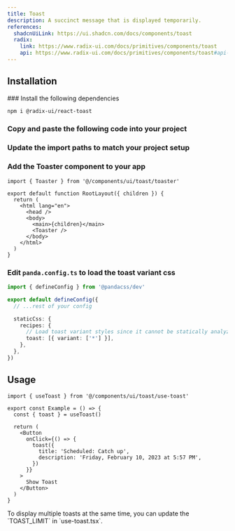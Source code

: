 ```yaml
---
title: Toast
description: A succinct message that is displayed temporarily.
references:
  shadcnUiLink: https://ui.shadcn.com/docs/components/toast
  radix:
    link: https://www.radix-ui.com/docs/primitives/components/toast
    api: https://www.radix-ui.com/docs/primitives/components/toast#api-reference
---
```


<ComponentPreview name="toast" withRecipe />

## Installation

<Steps>
### Install the following dependencies

```bash npm2yarn
npm i @radix-ui/react-toast
```

### Copy and paste the following code into your project

<ComponentSource name="toast" />
<ComponentSource name="toast" file="toaster" />
<ComponentSource name="toast" file="use-toast" />

### Update the import paths to match your project setup

### Add the Toaster component to your app

```tsx {1, 9} title="app/layout.tsx"
import { Toaster } from '@/components/ui/toast/toaster'

export default function RootLayout({ children }) {
  return (
    <html lang="en">
      <head />
      <body>
        <main>{children}</main>
        <Toaster />
      </body>
    </html>
  )
}
```

### Edit `panda.config.ts` to load the toast variant css

```ts {6-11} title="panda.config.ts"
import { defineConfig } from '@pandacss/dev'

export default defineConfig({
  // ...rest of your config

  staticCss: {
    recipes: {
      // Load toast variant styles since it cannot be statically analyzed
      toast: [{ variant: ['*'] }],
    },
  },
})
```

</Steps>

## Usage

```tsx
import { useToast } from '@/components/ui/toast/use-toast'
```

```tsx {2, 7-10}
export const Example = () => {
  const { toast } = useToast()

  return (
    <Button
      onClick={() => {
        toast({
          title: 'Scheduled: Catch up',
          description: 'Friday, February 10, 2023 at 5:57 PM',
        })
      }}
    >
      Show Toast
    </Button>
  )
}
```

<Callout emoji="ℹ️">
  To display multiple toasts at the same time, you can update the `TOAST_LIMIT` in `use-toast.tsx`.
</Callout>